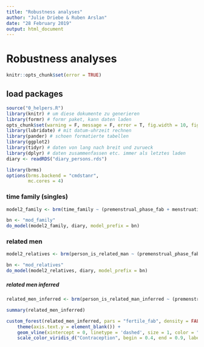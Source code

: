 ```yaml
---
title: "Robustness analyses"
author: "Julie Driebe & Ruben Arslan"
date: "28 February 2019"
output: html_document
---
```


# Robustness analyses {.tabset .tabset-sticky}
```r
knitr::opts_chunk$set(error = TRUE)
```




## load packages {.tabset}
```r
source("0_helpers.R")
library(knitr) # um diese dokumente zu generieren
library(formr) # formr paket, kann daten laden
opts_chunk$set(warning = F, message = F, error = T, fig.width = 10, fig.height = 10)
library(lubridate) # mit datum-uhrzeit rechnen
library(pander) # schoen formatierte tabellen
library(ggplot2)
library(tidyr) # daten von lang nach breit und zurueck
library(dplyr) # daten zusammenfassen etc. immer als letztes laden
diary <- readRDS("diary_persons.rds")

library(brms)
options(brms.backend = "cmdstanr",
        mc.cores = 4)
```


### time family (singles) {.tabset}
```r
model2_family <- brm(time_family ~ (premenstrual_phase_fab + menstruation + fertile_fab) * hormonal_contraception + (1 + fertile_fab | person), data = diary %>% filter(reasons_for_exclusion == ""), cores = 4, file = "brms_fits/model2_family4")

bn <- "mod_family"
do_model(model2_family, diary, model_prefix = bn)
```

### related men
```r
model2_relatives <- brm(person_is_related_man ~ (premenstrual_phase_fab + menstruation + fertile_fab) * hormonal_contraception + (1 + fertile_fab | person), data = diary %>% filter(reasons_for_exclusion == ""), family = poisson(), cores = 4, file ="brms_fits/relatives_prob4")

bn <- "mod_relatives"
do_model(model2_relatives, diary, model_prefix = bn)
```


##### related men inferred
```r
related_men_inferred <- brm(person_is_related_man_inferred ~ (premenstrual_phase_fab + menstruation + fertile_fab) * hormonal_contraception + (1 + fertile_fab | person), data = diary %>% filter(reasons_for_exclusion == ""), family = poisson(), cores = 4, file ="brms_fits/related_men_inferred")

summary(related_men_inferred)

custom_forest(related_men_inferred, pars = "fertile_fab", density = FALSE, sort = TRUE, text = FALSE) +
    theme(axis.text.y = element_blank()) + 
    geom_vline(xintercept = 0, linetype = 'dashed', size = 1, color = "black") +
    scale_color_viridis_d("Contraception", begin = 0.4, end = 0.9, labels = c("TRUE" = "hormonal", "FALSE" = "Non-hormonal"), breaks = c("TRUE", "FALSE"))

```

